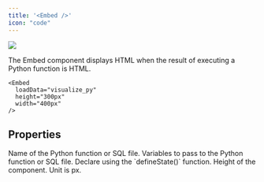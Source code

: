 ```yaml
---
title: '<Embed />'
icon: "code"
---
```


<Frame>
  <img src="/assets/images/pages/embed.jpg" />
</Frame>

The Embed component displays HTML when the result of executing a Python function is HTML.

```tsx
<Embed 
  loadData="visualize_py" 
  height="300px"
  width="400px"
/>
```

## Properties

<ParamField path="loadData" type="string" required>
  Name of the Python function or SQL file.
</ParamField>

<ParamField path="varialbes" type="{ [key: string]: any }">
  Variables to pass to the Python function or SQL file. Declare using the `defineState()` function.
</ParamField>

<ParamField path="height" type="number">
  Height of the component. Unit is px.
</ParamField>